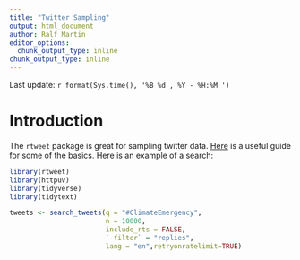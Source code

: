 ```yaml
---
title: "Twitter Sampling"
output: html_document
author: Ralf Martin
editor_options: 
  chunk_output_type: inline
chunk_output_type: inline
---
```






Last update:  `r format(Sys.time(), '%B %d , %Y - %H:%M ')`


# Introduction
The `rtweet` package is great for sampling twitter data.
[Here](https://medium.com/@traffordDataLab/exploring-tweets-in-r-54f6011a193d) is a useful guide for some of the basics.
Here is an example of a search:

```r
library(rtweet)
library(httpuv)
library(tidyverse) 
library(tidytext)
```

```r
tweets <- search_tweets(q = "#ClimateEmergency", 
                        n = 10000,
                        include_rts = FALSE,
                        `-filter` = "replies",
                        lang = "en",retryonratelimit=TRUE)
```

